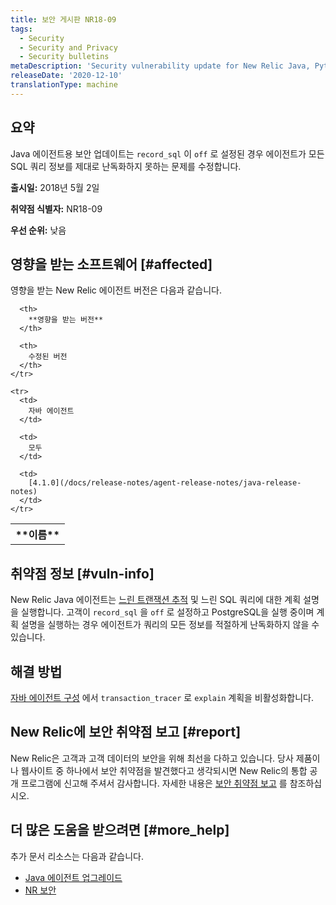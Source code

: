 ```yaml
---
title: 보안 게시판 NR18-09
tags:
  - Security
  - Security and Privacy
  - Security bulletins
metaDescription: 'Security vulnerability update for New Relic Java, Python, and .NET agents.'
releaseDate: '2020-12-10'
translationType: machine
---
```


## 요약

Java 에이전트용 보안 업데이트는 `record_sql` 이 `off` 로 설정된 경우 에이전트가 모든 SQL 쿼리 정보를 제대로 난독화하지 못하는 문제를 수정합니다.

**출시일:** 2018년 5월 2일

**취약점 식별자:** NR18-09

**우선 순위:** 낮음

## 영향을 받는 소프트웨어 [#affected]

영향을 받는 New Relic 에이전트 버전은 다음과 같습니다.

<table>
  <tbody>
    <tr>
      <th>
        **이름**
      </th>

      <th>
        **영향을 받는 버전**
      </th>

      <th>
        수정된 버전
      </th>
    </tr>

    <tr>
      <td>
        자바 에이전트
      </td>

      <td>
        모두
      </td>

      <td>
        [4.1.0](/docs/release-notes/agent-release-notes/java-release-notes)
      </td>
    </tr>
  </tbody>
</table>

## 취약점 정보 [#vuln-info]

New Relic Java 에이전트는 [느린 트랜잭션 추적](/docs/apm/applications-menu/monitoring/viewing-slow-query-details) 및 느린 SQL 쿼리에 대한 계획 설명을 실행합니다. 고객이 `record_sql` 을 `off` 로 설정하고 PostgreSQL을 실행 중이며 계획 설명을 실행하는 경우 에이전트가 쿼리의 모든 정보를 적절하게 난독화하지 않을 수 있습니다.

## 해결 방법

[자바 에이전트 구성](/docs/agents/java-agent/configuration/java-agent-configuration-config-file#h2-Transaction-tracer) 에서 `transaction_tracer` 로 `explain` 계획을 비활성화합니다.

## New Relic에 보안 취약점 보고 [#report]

New Relic은 고객과 고객 데이터의 보안을 위해 최선을 다하고 있습니다. 당사 제품이나 웹사이트 중 하나에서 보안 취약점을 발견했다고 생각되시면 New Relic의 통합 공개 프로그램에 신고해 주셔서 감사합니다. 자세한 내용은 [보안 취약점 보고](/docs/security/new-relic-security/data-privacy/reporting-security-vulnerabilities) 를 참조하십시오.

## 더 많은 도움을 받으려면 [#more_help]

추가 문서 리소스는 다음과 같습니다.

* [Java 에이전트 업그레이드](/docs/agents/java-agent/installation/upgrade-java-agent)
* [NR 보안](https://newrelic.com/security)
